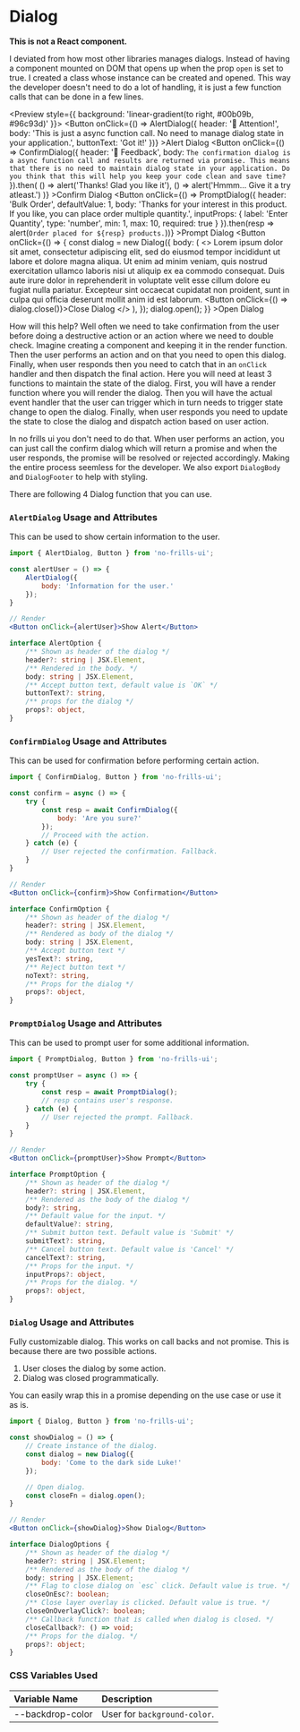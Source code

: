 
<Meta title='Components/Dialog'/>

# Dialog

**This is not a React component.**

I deviated from how most other libraries manages dialogs. Instead of having a component mounted on DOM that opens
up when the prop `open` is set to true. I created a class whose instance can be created and opened. This way the
developer doesn't need to do a lot of handling, it is just a few function calls that can be done in a few lines.

<Preview style={{ background: 'linear-gradient(to right, #00b09b, #96c93d)' }}>
    <Button
        onClick={() => AlertDialog({
            header: '📣 Attention!',
            body: 'This is just a async function call. No need to manage dialog state in your application.',
            buttonText: 'Got it!'
        })}
    >Alert Dialog</Button>
    <Button
        onClick={() => ConfirmDialog({
            header: '💭 Feedback',
            body: `
                The confirmation dialog is a async function call and results are returned via promise.
                This means that there is no need to maintain dialog state in your application.
                Do you think that this will help you keep your code clean and save time?
            `
        }).then(
            () => alert('Thanks! Glad you like it'),
            () => alert('Hmmm... Give it a try atleast.')
        )}
    >Confirm Dialog</Button>
    <Button
        onClick={() => PromptDialog({
            header: 'Bulk Order',
            defaultValue: 1,
            body: 'Thanks for your interest in this product. If you like, you can place order multiple quantity.',
            inputProps: {
                label: 'Enter Quantity',
                type: 'number',
                min: 1,
                max: 10,
                required: true
            }
        }).then(resp => alert(`Order placed for ${resp} products.`))}
    >Prompt Dialog</Button>
    <Button
        onClick={() => {
            const dialog = new Dialog({
                body: (
                    <>
                    <DialogBody>
                        Lorem ipsum dolor sit amet, consectetur adipiscing elit, sed do eiusmod tempor incididunt ut
                        labore et dolore magna aliqua. Ut enim ad minim veniam, quis nostrud exercitation ullamco laboris
                        nisi ut aliquip ex ea commodo consequat. Duis aute irure dolor in reprehenderit in voluptate velit
                        esse cillum dolore eu fugiat nulla pariatur. Excepteur sint occaecat cupidatat non proident, sunt
                        in culpa qui officia deserunt mollit anim id est laborum.
                    </DialogBody>
                    <DialogFooter>
                        <Button onClick={() => dialog.close()}>Close Dialog</Button>
                    </DialogFooter>
                    </>
                ),
            });
            dialog.open();
        }}
    >Open Dialog</Button>
</Preview>

How will this help? Well often we need to take confirmation from the user before doing a destructive action or an
action where we need to double check. Imagine creating a component and keeping it in the render function. Then the
user performs an action and on that you need to open this dialog. Finally, when user responds then you need to catch
that in an `onClick` handler and then dispatch the final action. Here you will need at least 3 functions to maintain
the state of the dialog. First, you will have a render function where you will render the dialog. Then you will have
the actual event handler that the user can trigger which in turn needs to trigger state change to open the dialog.
Finally, when user responds you need to update the state to close the dialog and dispatch action based on user action.

In no frills ui you don't need to do that. When user performs an action, you can just call the confirm dialog which
will return a promise and when the user responds, the promise will be resolved or rejected accordingly. Making the
entire process seemless for the developer. We also export `DialogBody` and `DialogFooter` to help with styling.

There are following 4 Dialog function that you can use.

### `AlertDialog` Usage and Attributes

This can be used to show certain information to the user.

```jsx
import { AlertDialog, Button } from 'no-frills-ui';

const alertUser = () => {
    AlertDialog({
        body: 'Information for the user.'
    });
}

// Render
<Button onClick={alertUser}>Show Alert</Button>
```

```typescript
interface AlertOption {
    /** Shown as header of the dialog */
    header?: string | JSX.Element,
    /** Rendered in the body. */
    body: string | JSX.Element,
    /** Accept button text, default value is `OK` */
    buttonText?: string,
    /** props for the dialog */
    props?: object,
}
```

### `ConfirmDialog` Usage and Attributes

This can be used for confirmation before performing certain action.

```jsx
import { ConfirmDialog, Button } from 'no-frills-ui';

const confirm = async () => {
    try {
        const resp = await ConfirmDialog({
            body: 'Are you sure?'
        });
        // Proceed with the action.
    } catch (e) {
        // User rejected the confirmation. Fallback.
    }
}

// Render
<Button onClick={confirm}>Show Confirmation</Button>
```

```typescript
interface ConfirmOption {
    /** Shown as header of the dialog */
    header?: string | JSX.Element,
    /** Rendered as body of the dialog */
    body: string | JSX.Element,
    /** Accept button text */
    yesText?: string,
    /** Reject button text */
    noText?: string,
    /** Props for the dialog */
    props?: object,
}
```

### `PromptDialog` Usage and Attributes

This can be used to prompt user for some additional information.

```jsx
import { PromptDialog, Button } from 'no-frills-ui';

const promptUser = async () => {
    try {
        const resp = await PromptDialog();
        // resp contains user's response.
    } catch (e) {
        // User rejected the prompt. Fallback.
    }
}

// Render
<Button onClick={promptUser}>Show Prompt</Button>
```

```typescript
interface PromptOption {
    /** Shown as header of the dialog */
    header?: string | JSX.Element,
    /** Rendered as the body of the dialog */
    body?: string,
    /** Default value for the input. */
    defaultValue?: string,
    /** Submit button text. Default value is 'Submit' */
    submitText?: string,
    /** Cancel button text. Default value is 'Cancel' */
    cancelText?: string,
    /** Props for the input. */
    inputProps?: object,
    /** Props for the dialog. */
    props?: object,
}
```
### `Dialog` Usage and Attributes

Fully customizable dialog. This works on call backs and not promise. This is because there are two possible actions.
1. User closes the dialog by some action.
2. Dialog was closed programmatically.

You can easily wrap this in a promise depending on the use case or use it as is.

```jsx
import { Dialog, Button } from 'no-frills-ui';

const showDialog = () => {
    // Create instance of the dialog.
    const dialog = new Dialog({
        body: 'Come to the dark side Luke!'
    });

    // Open dialog.
    const closeFn = dialog.open();
}

// Render
<Button onClick={showDialog}>Show Dialog</Button>
```

```typescript
interface DialogOptions {
    /** Shown as header of the dialog */
    header?: string | JSX.Element;
    /** Rendered as the body of the dialog */
    body: string | JSX.Element;
    /** Flag to close dialog on `esc` click. Default value is true. */
    closeOnEsc?: boolean;
    /** Close layer overlay is clicked. Default value is true. */
    closeOnOverlayClick?: boolean;
    /** Callback function that is called when dialog is closed. */
    closeCallback?: () => void;
    /** Props for the dialog. */
    props?: object;
}
```

### CSS Variables Used

| Variable Name | Description |
| :- | :- |
| --backdrop-color | User for `background-color`. |